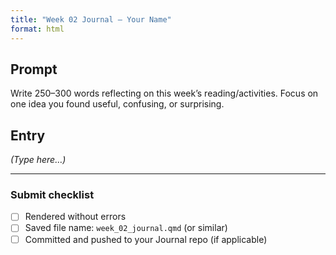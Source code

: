 ```yaml
---
title: "Week 02 Journal — Your Name"
format: html
---
```


## Prompt
Write 250–300 words reflecting on this week’s reading/activities. Focus on one idea you found useful,
confusing, or surprising.

## Entry
*(Type here…)*

---

### Submit checklist
- [ ] Rendered without errors  
- [ ] Saved file name: `week_02_journal.qmd` (or similar)  
- [ ] Committed and pushed to your Journal repo (if applicable)
